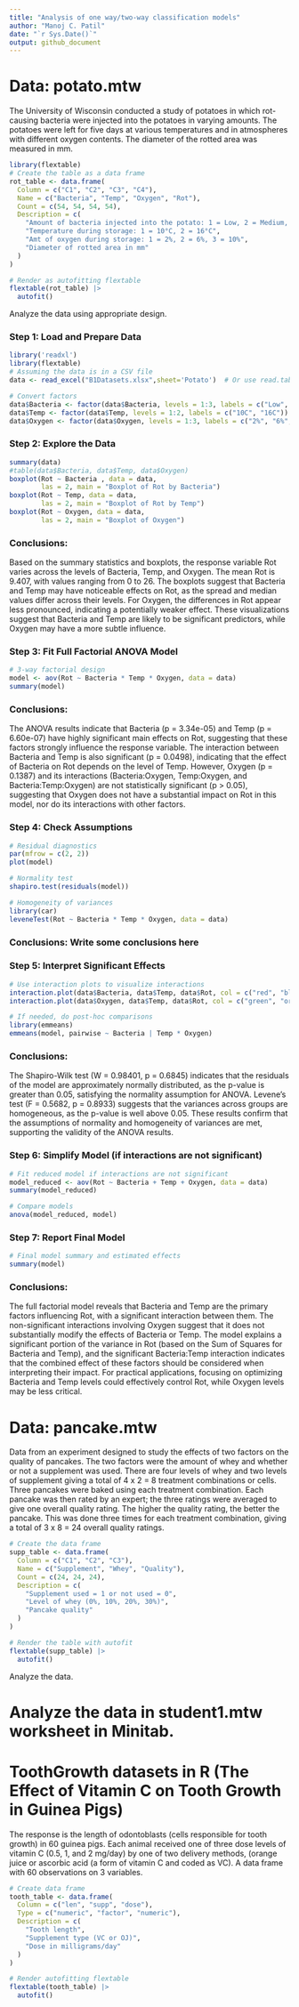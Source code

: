 ```yaml
---
title: "Analysis of one way/two-way classification models"
author: "Manoj C. Patil"
date: "`r Sys.Date()`"
output: github_document
---
```



# **Data: potato.mtw**

The University of Wisconsin conducted a study of potatoes in which rot-causing bacteria were injected into the potatoes in varying amounts. The potatoes were left for five days at various temperatures and in atmospheres with different oxygen contents. The diameter of the rotted area was measured in mm.

```r
library(flextable)
# Create the table as a data frame
rot_table <- data.frame(
  Column = c("C1", "C2", "C3", "C4"),
  Name = c("Bacteria", "Temp", "Oxygen", "Rot"),
  Count = c(54, 54, 54, 54),
  Description = c(
    "Amount of bacteria injected into the potato: 1 = Low, 2 = Medium, 3 = High",
    "Temperature during storage: 1 = 10°C, 2 = 16°C",
    "Amt of oxygen during storage: 1 = 2%, 2 = 6%, 3 = 10%",
    "Diameter of rotted area in mm"
  )
)

# Render as autofitting flextable
flextable(rot_table) |>
  autofit()
```




Analyze the data using appropriate design.

### Step 1: Load and Prepare Data
```r
library('readxl')
library(flextable)
# Assuming the data is in a CSV file
data <- read_excel("B1Datasets.xlsx",sheet='Potato')  # Or use read.table()

# Convert factors
data$Bacteria <- factor(data$Bacteria, levels = 1:3, labels = c("Low", "Medium", "High"))
data$Temp <- factor(data$Temp, levels = 1:2, labels = c("10C", "16C"))
data$Oxygen <- factor(data$Oxygen, levels = 1:3, labels = c("2%", "6%", "10%"))
```

### Step 2: Explore the Data
```r
summary(data)
#table(data$Bacteria, data$Temp, data$Oxygen)
boxplot(Rot ~ Bacteria , data = data,
        las = 2, main = "Boxplot of Rot by Bacteria")
boxplot(Rot ~ Temp, data = data,
        las = 2, main = "Boxplot of Rot by Temp")
boxplot(Rot ~ Oxygen, data = data,
        las = 2, main = "Boxplot of Oxygen")
```

### Conclusions: 

Based on the summary statistics and boxplots, the response variable Rot varies across the levels of Bacteria, Temp, and Oxygen. The mean Rot is 9.407, with values ranging from 0 to 26. The boxplots suggest that Bacteria and Temp may have noticeable effects on Rot, as the spread and median values differ across their levels. For Oxygen, the differences in Rot appear less pronounced, indicating a potentially weaker effect. These visualizations suggest that Bacteria and Temp are likely to be significant predictors, while Oxygen may have a more subtle influence.


### Step 3: Fit Full Factorial ANOVA Model
```r
# 3-way factorial design
model <- aov(Rot ~ Bacteria * Temp * Oxygen, data = data)
summary(model)
```

### Conclusions: 

The ANOVA results indicate that Bacteria (p = 3.34e-05) and Temp (p = 6.60e-07) have highly significant main effects on Rot, suggesting that these factors strongly influence the response variable. The interaction between Bacteria and Temp is also significant (p = 0.0498), indicating that the effect of Bacteria on Rot depends on the level of Temp. However, Oxygen (p = 0.1387) and its interactions (Bacteria:Oxygen, Temp:Oxygen, and Bacteria:Temp:Oxygen) are not statistically significant (p > 0.05), suggesting that Oxygen does not have a substantial impact on Rot in this model, nor do its interactions with other factors.

### Step 4: Check Assumptions
```r
# Residual diagnostics
par(mfrow = c(2, 2))
plot(model)

# Normality test
shapiro.test(residuals(model))

# Homogeneity of variances
library(car)
leveneTest(Rot ~ Bacteria * Temp * Oxygen, data = data)
```

### Conclusions: Write some conclusions here

### Step 5: Interpret Significant Effects
```r
# Use interaction plots to visualize interactions
interaction.plot(data$Bacteria, data$Temp, data$Rot, col = c("red", "blue"))
interaction.plot(data$Oxygen, data$Temp, data$Rot, col = c("green", "orange", "purple"))

# If needed, do post-hoc comparisons
library(emmeans)
emmeans(model, pairwise ~ Bacteria | Temp * Oxygen)
```

### Conclusions: 

The Shapiro-Wilk test (W = 0.98401, p = 0.6845) indicates that the residuals of the model are approximately normally distributed, as the p-value is greater than 0.05, satisfying the normality assumption for ANOVA. Levene’s test (F = 0.5682, p = 0.8933) suggests that the variances across groups are homogeneous, as the p-value is well above 0.05. These results confirm that the assumptions of normality and homogeneity of variances are met, supporting the validity of the ANOVA results.

### Step 6: Simplify Model (if interactions are not significant)
```r
# Fit reduced model if interactions are not significant
model_reduced <- aov(Rot ~ Bacteria + Temp + Oxygen, data = data)
summary(model_reduced)

# Compare models
anova(model_reduced, model)
```

### Step 7: Report Final Model
```r
# Final model summary and estimated effects
summary(model)
```

### Conclusions: 

The full factorial model reveals that Bacteria and Temp are the primary factors influencing Rot, with a significant interaction between them. The non-significant interactions involving Oxygen suggest that it does not substantially modify the effects of Bacteria or Temp. The model explains a significant portion of the variance in Rot (based on the Sum of Squares for Bacteria and Temp), and the significant Bacteria:Temp interaction indicates that the combined effect of these factors should be considered when interpreting their impact. For practical applications, focusing on optimizing Bacteria and Temp levels could effectively control Rot, while Oxygen levels may be less critical.


# **Data: pancake.mtw**

Data from an experiment designed to study the effects of two factors on the quality of pancakes. The two factors were the amount of whey and whether or not a supplement was used. There are four levels of whey and two levels of supplement giving a total of 4 x 2 = 8 treatment combinations or cells. Three pancakes were baked using each treatment combination. Each pancake was then rated by an expert; the three ratings were averaged to give one overall quality rating. The higher the quality rating, the better the pancake. This was done three times for each treatment combination, giving a total of 3 x 8 = 24 overall quality ratings.

```r
# Create the data frame
supp_table <- data.frame(
  Column = c("C1", "C2", "C3"),
  Name = c("Supplement", "Whey", "Quality"),
  Count = c(24, 24, 24),
  Description = c(
    "Supplement used = 1 or not used = 0",
    "Level of whey (0%, 10%, 20%, 30%)",
    "Pancake quality"
  )
)

# Render the table with autofit
flextable(supp_table) |>
  autofit()
```

Analyze the data.

# Analyze the data in **student1\voice.mtw** worksheet in Minitab.

# **ToothGrowth datasets in R** (The Effect of Vitamin C on Tooth Growth in Guinea Pigs)

The response is the length of odontoblasts (cells responsible for tooth growth) in 60 guinea pigs. Each animal received one of three dose levels of vitamin C (0.5, 1, and 2 mg/day) by one of two delivery methods, (orange juice or ascorbic acid (a form of vitamin C and coded as VC). A data frame with 60 observations on 3 variables.


```r
# Create data frame
tooth_table <- data.frame(
  Column = c("len", "supp", "dose"),
  Type = c("numeric", "factor", "numeric"),
  Description = c(
    "Tooth length",
    "Supplement type (VC or OJ)",
    "Dose in milligrams/day"
  )
)

# Render autofitting flextable
flextable(tooth_table) |>
  autofit()
```


